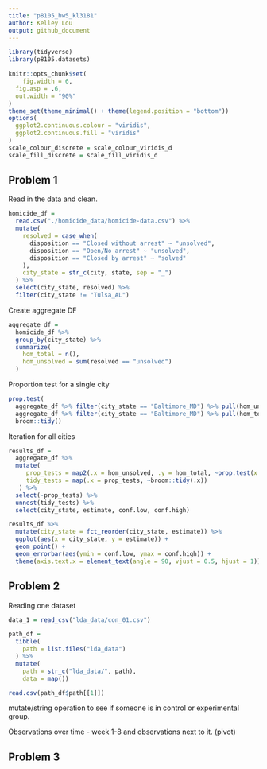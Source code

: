 ```yaml
---
title: "p8105_hw5_kl3181"
author: Kelley Lou
output: github_document
---
```


```r
library(tidyverse)
library(p8105.datasets)

knitr::opts_chunk$set(
	fig.width = 6, 
  fig.asp = .6,
  out.width = "90%"
)
theme_set(theme_minimal() + theme(legend.position = "bottom"))
options(
  ggplot2.continuous.colour = "viridis",
  ggplot2.continuous.fill = "viridis"
)
scale_colour_discrete = scale_colour_viridis_d
scale_fill_discrete = scale_fill_viridis_d
```

## Problem 1

Read in the data and clean.
```r
homicide_df = 
  read.csv("./homicide_data/homicide-data.csv") %>% 
  mutate(
    resolved = case_when(
      disposition == "Closed without arrest" ~ "unsolved",
      disposition == "Open/No arrest" ~ "unsolved",
      disposition == "Closed by arrest" ~ "solved"
    ),
    city_state = str_c(city, state, sep = "_")
  ) %>% 
  select(city_state, resolved) %>% 
  filter(city_state != "Tulsa_AL")
```

Create aggregate DF
```r
aggregate_df = 
  homicide_df %>% 
  group_by(city_state) %>% 
  summarize(
    hom_total = n(),
    hom_unsolved = sum(resolved == "unsolved")
  )
```

Proportion test for a single city 
```r
prop.test(
  aggregate_df %>% filter(city_state == "Baltimore_MD") %>% pull(hom_unsolved),
  aggregate_df %>% filter(city_state == "Baltimore_MD") %>% pull(hom_total)) %>% 
  broom::tidy()
```

Iteration for all cities
```r
results_df = 
  aggregate_df %>% 
  mutate(
     prop_tests = map2(.x = hom_unsolved, .y = hom_total, ~prop.test(x = .x, n = .y)),
     tidy_tests = map(.x = prop_tests, ~broom::tidy(.x))
   ) %>% 
  select(-prop_tests) %>% 
  unnest(tidy_tests) %>% 
  select(city_state, estimate, conf.low, conf.high)
```

```r
results_df %>% 
  mutate(city_state = fct_reorder(city_state, estimate)) %>% 
  ggplot(aes(x = city_state, y = estimate)) +
  geom_point() +
  geom_errorbar(aes(ymin = conf.low, ymax = conf.high)) +
  theme(axis.text.x = element_text(angle = 90, vjust = 0.5, hjust = 1))
```

## Problem 2

Reading one dataset
```r
data_1 = read_csv("lda_data/con_01.csv")
```

```r
path_df = 
  tibble(
    path = list.files("lda_data")
  ) %>% 
  mutate(
    path = str_c("lda_data/", path),
    data = map())

read.csv(path_df$path[[1]])
```

mutate/string operation to see if someone is in control or experimental group. 

Observations over time - week 1-8 and observations next to it. (pivot)

## Problem 3
